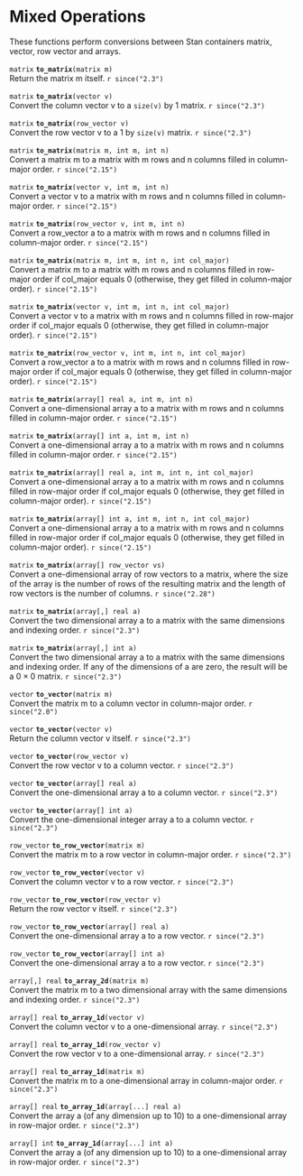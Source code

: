 # Mixed Operations {#mixed-operations}

These functions perform conversions between Stan containers matrix,
vector, row vector and arrays.

<!-- matrix; to_matrix; (matrix m); -->
\index{{\tt \bfseries to\_matrix }!{\tt (matrix m): matrix}|hyperpage}

`matrix` **`to_matrix`**`(matrix m)`<br>\newline
Return the matrix m itself.
`r since("2.3")`

<!-- matrix; to_matrix; (vector v); -->
\index{{\tt \bfseries to\_matrix }!{\tt (vector v): matrix}|hyperpage}

`matrix` **`to_matrix`**`(vector v)`<br>\newline
Convert the column vector v to a `size(v)` by 1 matrix.
`r since("2.3")`

<!-- matrix; to_matrix; (row_vector v); -->
\index{{\tt \bfseries to\_matrix }!{\tt (row\_vector v): matrix}|hyperpage}

`matrix` **`to_matrix`**`(row_vector v)`<br>\newline
Convert the row vector v to a 1 by `size(v)` matrix.
`r since("2.3")`

<!-- matrix; to_matrix; (matrix m, int m, int n); -->
\index{{\tt \bfseries to\_matrix }!{\tt (matrix m, int m, int n): matrix}|hyperpage}

`matrix` **`to_matrix`**`(matrix m, int m, int n)`<br>\newline
Convert a matrix m to a matrix with m rows and n columns filled in
column-major order.
`r since("2.15")`

<!-- matrix; to_matrix; (vector v, int m, int n); -->
\index{{\tt \bfseries to\_matrix }!{\tt (vector v, int m, int n): matrix}|hyperpage}

`matrix` **`to_matrix`**`(vector v, int m, int n)`<br>\newline
Convert a vector v to a matrix with m rows and n columns filled in
column-major order.
`r since("2.15")`

<!-- matrix; to_matrix; (row_vector v, int m, int n); -->
\index{{\tt \bfseries to\_matrix }!{\tt (row\_vector v, int m, int n): matrix}|hyperpage}

`matrix` **`to_matrix`**`(row_vector v, int m, int n)`<br>\newline
Convert a row_vector a to a matrix with m rows and n columns filled in
column-major order.
`r since("2.15")`

<!-- matrix; to_matrix; (matrix m, int m, int n, int col_major); -->
\index{{\tt \bfseries to\_matrix }!{\tt (matrix m, int m, int n, int col\_major): matrix}|hyperpage}

`matrix` **`to_matrix`**`(matrix m, int m, int n, int col_major)`<br>\newline
Convert a matrix m to a matrix with m rows and n columns filled in
row-major order if col_major equals 0 (otherwise, they get filled in
column-major order).
`r since("2.15")`

<!-- matrix; to_matrix; (vector v, int m, int n, int col_major); -->
\index{{\tt \bfseries to\_matrix }!{\tt (vector v, int m, int n, int col\_major): matrix}|hyperpage}

`matrix` **`to_matrix`**`(vector v, int m, int n, int col_major)`<br>\newline
Convert a vector v to a matrix with m rows and n columns filled in
row-major order if col_major equals 0 (otherwise, they get filled in
column-major order).
`r since("2.15")`

<!-- matrix; to_matrix; (row_vector v, int m, int n, int col_major); -->
\index{{\tt \bfseries to\_matrix }!{\tt (row\_vector v, int m, int n, int col\_major): matrix}|hyperpage}

`matrix` **`to_matrix`**`(row_vector v, int m, int n, int col_major)`<br>\newline
Convert a row_vector a to a matrix with m rows and n columns filled in
row-major order if col_major equals 0 (otherwise, they get filled in
column-major order).
`r since("2.15")`

<!-- matrix; to_matrix; (array[] real a, int m, int n); -->
\index{{\tt \bfseries to\_matrix }!{\tt (array[] real a, int m, int n): matrix}|hyperpage}

`matrix` **`to_matrix`**`(array[] real a, int m, int n)`<br>\newline
Convert a one-dimensional array a to a matrix with m rows and n
columns filled in column-major order.
`r since("2.15")`

<!-- matrix; to_matrix; (array[] int a, int m, int n); -->
\index{{\tt \bfseries to\_matrix }!{\tt (array[] int a, int m, int n): matrix}|hyperpage}

`matrix` **`to_matrix`**`(array[] int a, int m, int n)`<br>\newline
Convert a one-dimensional array a to a matrix with m rows and n
columns filled in column-major order.
`r since("2.15")`

<!-- matrix; to_matrix; (array[] real a, int m, int n, int col_major); -->
\index{{\tt \bfseries to\_matrix }!{\tt (array[] real a, int m, int n, int col\_major): matrix}|hyperpage}

`matrix` **`to_matrix`**`(array[] real a, int m, int n, int col_major)`<br>\newline
Convert a one-dimensional array a to a matrix with m rows and n
columns filled in row-major order if col_major equals 0 (otherwise,
they get filled in column-major order).
`r since("2.15")`

<!-- matrix; to_matrix; (array[] int a, int m, int n, int col_major); -->
\index{{\tt \bfseries to\_matrix }!{\tt (array[] int a, int m, int n, int col\_major): matrix}|hyperpage}

`matrix` **`to_matrix`**`(array[] int a, int m, int n, int col_major)`<br>\newline
Convert a one-dimensional array a to a matrix with m rows and n
columns filled in row-major order if col_major equals 0 (otherwise,
they get filled in column-major order).
`r since("2.15")`


<!-- matrix; to_matrix; (array[] row_vector vs); -->
\index{{\tt \bfseries to\_matrix }!{\tt (array[] row\_vector vs): matrix}|hyperpage}

`matrix` **`to_matrix`**`(array[] row_vector vs)`<br>\newline
Convert a one-dimensional array of row vectors to a matrix, where the size of the array is the number of rows of the resulting matrix and the length of row vectors is the number of columns.
`r since("2.28")`

<!-- matrix; to_matrix; (array[,] real a); -->
\index{{\tt \bfseries to\_matrix }!{\tt (array[,] real a): matrix}|hyperpage}

`matrix` **`to_matrix`**`(array[,] real a)`<br>\newline
Convert the two dimensional array a to a matrix with the same
dimensions and indexing order.
`r since("2.3")`

<!-- matrix; to_matrix; (array[,] int a); -->
\index{{\tt \bfseries to\_matrix }!{\tt (array[,] int a): matrix}|hyperpage}

`matrix` **`to_matrix`**`(array[,] int a)`<br>\newline
Convert the two dimensional array a to a matrix with the same
dimensions and indexing order. If any of the dimensions of a are zero,
the result will be a $0 \times 0$ matrix.
`r since("2.3")`

<!-- vector; to_vector; (matrix m); -->
\index{{\tt \bfseries to\_vector }!{\tt (matrix m): vector}|hyperpage}

`vector` **`to_vector`**`(matrix m)`<br>\newline
Convert the matrix m to a column vector in column-major order.
`r since("2.0")`

<!-- vector; to_vector; (vector v); -->
\index{{\tt \bfseries to\_vector }!{\tt (vector v): vector}|hyperpage}

`vector` **`to_vector`**`(vector v)`<br>\newline
Return the column vector v itself.
`r since("2.3")`

<!-- vector; to_vector; (row_vector v); -->
\index{{\tt \bfseries to\_vector }!{\tt (row\_vector v): vector}|hyperpage}

`vector` **`to_vector`**`(row_vector v)`<br>\newline
Convert the row vector v to a column vector.
`r since("2.3")`

<!-- vector; to_vector; (array[] real a); -->
\index{{\tt \bfseries to\_vector }!{\tt (array[] real a): vector}|hyperpage}

`vector` **`to_vector`**`(array[] real a)`<br>\newline
Convert the one-dimensional array a to a column vector.
`r since("2.3")`

<!-- vector; to_vector; (array[] int a); -->
\index{{\tt \bfseries to\_vector }!{\tt (array[] int a): vector}|hyperpage}

`vector` **`to_vector`**`(array[] int a)`<br>\newline
Convert the one-dimensional integer array a to a column vector.
`r since("2.3")`

<!-- row_vector; to_row_vector; (matrix m); -->
\index{{\tt \bfseries to\_row\_vector }!{\tt (matrix m): row\_vector}|hyperpage}

`row_vector` **`to_row_vector`**`(matrix m)`<br>\newline
Convert the matrix m to a row vector in column-major order.
`r since("2.3")`

<!-- row_vector; to_row_vector; (vector v); -->
\index{{\tt \bfseries to\_row\_vector }!{\tt (vector v): row\_vector}|hyperpage}

`row_vector` **`to_row_vector`**`(vector v)`<br>\newline
Convert the column vector v to a row vector.
`r since("2.3")`

<!-- row_vector; to_row_vector; (row_vector v); -->
\index{{\tt \bfseries to\_row\_vector }!{\tt (row\_vector v): row\_vector}|hyperpage}

`row_vector` **`to_row_vector`**`(row_vector v)`<br>\newline
Return the row vector v itself.
`r since("2.3")`

<!-- row_vector; to_row_vector; (array[] real a); -->
\index{{\tt \bfseries to\_row\_vector }!{\tt (array[] real a): row\_vector}|hyperpage}

`row_vector` **`to_row_vector`**`(array[] real a)`<br>\newline
Convert the one-dimensional array a to a row vector.
`r since("2.3")`

<!-- row_vector; to_row_vector; (array[] int a); -->
\index{{\tt \bfseries to\_row\_vector }!{\tt (array[] int a): row\_vector}|hyperpage}

`row_vector` **`to_row_vector`**`(array[] int a)`<br>\newline
Convert the one-dimensional array a to a row vector.
`r since("2.3")`

<!-- array[,] real; to_array_2d; (matrix m); -->
\index{{\tt \bfseries to\_array\_2d }!{\tt (matrix m): array[,] real}|hyperpage}

`array[,] real` **`to_array_2d`**`(matrix m)`<br>\newline
Convert the matrix m to a two dimensional array with the same
dimensions and indexing order.
`r since("2.3")`

<!-- array[] real; to_array_1d; (vector v); -->
\index{{\tt \bfseries to\_array\_1d }!{\tt (vector v): array[] real}|hyperpage}

`array[] real` **`to_array_1d`**`(vector v)`<br>\newline
Convert the column vector v to a one-dimensional array.
`r since("2.3")`

<!-- array[] real; to_array_1d; (row_vector v); -->
\index{{\tt \bfseries to\_array\_1d }!{\tt (row\_vector v): array[] real}|hyperpage}

`array[] real` **`to_array_1d`**`(row_vector v)`<br>\newline
Convert the row vector v to a one-dimensional array.
`r since("2.3")`

<!-- array[] real; to_array_1d; (matrix m); -->
\index{{\tt \bfseries to\_array\_1d }!{\tt (matrix m): array[] real}|hyperpage}

`array[] real` **`to_array_1d`**`(matrix m)`<br>\newline
Convert the matrix m to a one-dimensional array in column-major order.
`r since("2.3")`

<!-- array[] real; to_array_1d; (array[...] real a); -->
\index{{\tt \bfseries to\_array\_1d }!{\tt (array[...] real a): array[] real}|hyperpage}

`array[] real` **`to_array_1d`**`(array[...] real a)`<br>\newline
Convert the array a (of any dimension up to 10) to a one-dimensional
array in row-major order.
`r since("2.3")`

<!-- array[] int; to_array_1d; (array[...] int a); -->
\index{{\tt \bfseries to\_array\_1d }!{\tt (array[...] int a): array[] int}|hyperpage}

`array[] int` **`to_array_1d`**`(array[...] int a)`<br>\newline
Convert the array a (of any dimension up to 10) to a one-dimensional
array in row-major order.
`r since("2.3")`
